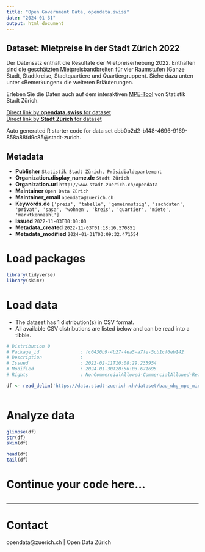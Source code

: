 ```yaml
---
title: "Open Government Data, opendata.swiss"
date: "2024-01-31"
output: html_document
---
```


## Dataset: Mietpreise in der Stadt Zürich 2022

Der Datensatz enthält die Resultate der Mietpreiserhebung 2022. Enthalten sind die geschätzten Mietpreisbandbreiten für vier Raumstufen (Ganze Stadt, Stadtkreise, Stadtquartiere und Quartiergruppen). Siehe dazu unten unter «Bemerkungen» die weiteren Erläuterungen.

Erleben Sie die Daten auch auf dem interaktiven [MPE-Tool](https://www.stadt-zuerich.ch/content/prd/de/index/statistik/publikationen-angebote/datenbanken-anwendungen/mietpreiserhebung.html) von Statistik Stadt Zürich.

[Direct link by **opendata.swiss** for dataset](https://opendata.swiss/de/dataset/mietpreise-in-der-stadt-zurich-2022)<br>
[Direct link by **Stadt Zürich** for dataset](https://data.stadt-zuerich.ch/dataset/bau_whg_mpe_mietpreis_raum_zizahl_gn_jahr_od5161)

Auto generated R starter code for data set cbb0b2d2-b148-4696-9169-858a88fd9c85@stadt-zurich.

## Metadata

- **Publisher** `Statistik Stadt Zürich, Präsidialdepartement`
- **Organization.display_name.de** `Stadt Zürich`
- **Organization.url** `http://www.stadt-zuerich.ch/opendata`
- **Maintainer** `Open Data Zürich`
- **Maintainer_email** `opendata@zuerich.ch`
- **Keywords.de** `['preis', 'tabelle', 'gemeinnutzig', 'sachdaten', 'privat', 'sasa', 'wohnen', 'kreis', 'quartier', 'miete', 'marktkennzahl']`
- **Issued** `2022-11-03T00:00:00`
- **Metadata_created** `2022-11-03T01:18:16.570851`
- **Metadata_modified** `2024-01-31T03:09:32.471554`


# Load packages

```r

library(tidyverse)
library(skimr)

```

# Load data

-   The dataset has 1 distribution(s) in CSV format.
-   All available CSV distributions are listed below and can be read into a tibble.

```r

# Distribution 0
# Package_id               : fc0430b9-4b27-4ea5-a7fe-5cb1cf6eb142
# Description              : 
# Issued                   : 2022-02-11T10:08:29.235954
# Modified                 : 2024-01-30T20:56:03.671695
# Rights                   : NonCommercialAllowed-CommercialAllowed-ReferenceNotRequired

df <- read_delim('https://data.stadt-zuerich.ch/dataset/bau_whg_mpe_mietpreis_raum_zizahl_gn_jahr_od5161/download/BAU516OD5161.csv')



```

# Analyze data

```r

glimpse(df)
str(df)
skim(df)

head(df)
tail(df)

```

# Continue your code here...

```r

```

------------------------------------------------------------------------

# Contact

opendata@zuerich.ch | Open Data Zürich
